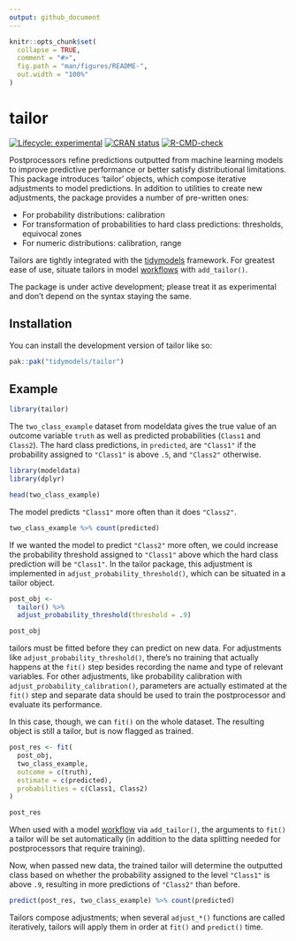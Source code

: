 ```yaml
---
output: github_document
---
```


<!-- README.md is generated from README.Rmd. Please edit that file -->

```r
knitr::opts_chunk$set(
  collapse = TRUE,
  comment = "#>",
  fig.path = "man/figures/README-",
  out.width = "100%"
)
```

# tailor

<!-- badges: start -->
[![Lifecycle: experimental](https://img.shields.io/badge/lifecycle-experimental-orange.svg)](https://lifecycle.r-lib.org/articles/stages.html#experimental)
[![CRAN status](https://www.r-pkg.org/badges/version/tailor)](https://CRAN.R-project.org/package=tailor)
[![R-CMD-check](https://github.com/tidymodels/tailor/actions/workflows/R-CMD-check.yaml/badge.svg)](https://github.com/tidymodels/tailor/actions/workflows/R-CMD-check.yaml)
<!-- badges: end -->

Postprocessors refine predictions outputted from machine learning models to improve predictive performance or better satisfy distributional limitations. This package introduces 'tailor' objects, which compose iterative adjustments to model predictions. In addition to utilities to create new adjustments, the package provides a number of pre-written ones:

* For probability distributions: calibration
* For transformation of probabilities to hard class predictions: thresholds, equivocal zones
* For numeric distributions: calibration, range

Tailors are tightly integrated with the [tidymodels](https://tidymodels.org) framework. For greatest ease of use, situate tailors in model [workflows](https://workflows.tidymodels.org) with `add_tailor()`.

The package is under active development; please treat it as experimental and don't depend on the syntax staying the same.

## Installation

You can install the development version of tailor like so:

``` r
pak::pak("tidymodels/tailor")
```

## Example

```r
library(tailor)
```

The `two_class_example` dataset from modeldata gives the true value of an outcome variable `truth` as well as predicted probabilities (`Class1` and `Class2`). The hard class predictions, in `predicted`, are `"Class1"` if the probability assigned to `"Class1"` is above `.5`, and `"Class2"` otherwise.

```r
library(modeldata)
library(dplyr)

head(two_class_example)
```

The model predicts `"Class1"` more often than it does `"Class2"`.

```r
two_class_example %>% count(predicted)
```

If we wanted the model to predict `"Class2"` more often, we could increase the probability threshold assigned to `"Class1"` above which the hard class prediction will be `"Class1"`. In the tailor package, this adjustment is implemented in `adjust_probability_threshold()`, which can be situated in a tailor object.

```r
post_obj <-
  tailor() %>%
  adjust_probability_threshold(threshold = .9)

post_obj
```

tailors must be fitted before they can predict on new data. For adjustments like `adjust_probability_threshold()`, there's no training that actually happens at the `fit()` step besides recording the name and type of relevant variables. For other adjustments, like probability calibration with `adjust_probability_calibration()`, parameters are actually estimated at the `fit()` step and separate data should be used to train the postprocessor and evaluate its performance.

In this case, though, we can `fit()` on the whole dataset. The resulting object is still a tailor, but is now flagged as trained.

```r
post_res <- fit(
  post_obj,
  two_class_example,
  outcome = c(truth),
  estimate = c(predicted),
  probabilities = c(Class1, Class2)
)

post_res
```

When used with a model [workflow](https://workflows.tidymodels.org) via `add_tailor()`, the arguments to `fit()` a tailor will be set automatically (in addition to the data splitting needed for postprocessors that require training).

Now, when passed new data, the trained tailor will determine the outputted class based on whether the probability assigned to the level `"Class1"` is above `.9`, resulting in more predictions of `"Class2"` than before.

```r
predict(post_res, two_class_example) %>% count(predicted)
```

Tailors compose adjustments; when several `adjust_*()` functions are called iteratively, tailors will apply them in order at `fit()` and `predict()` time. 
